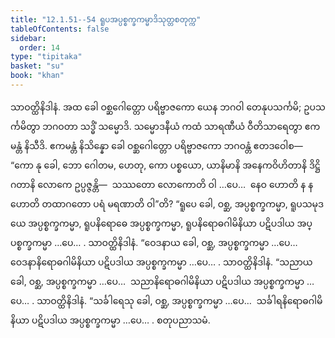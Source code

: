 ```yaml
---
title: "12.1.51--54 ရူပအပ္ပစ္စက္ခကမ္မာဒိသုတ္တစတုက္က"
tableOfContents: false
sidebar:
  order: 14
type: "tipitaka"
basket: "su"
book: "khan"
---
```



<DynamicBreadcrumb />

<Division number="657--660" book="khan">

<Paragraph number="1269" book="khan">
သာဝတ္ထိနိဒါနံ. အထ ခေါ ဝစ္ဆဂေါတ္တော ပရိဗ္ဗာဇကော ယေန ဘဂဝါ တေနုပသင်္ကမိ; ဥပသင်္ကမိတွာ ဘဂဝတာ သဒ္ဓိံ သမ္မောဒိ. သမ္မောဒနီယံ ကထံ သာရဏီယံ ဝီတိသာရေတွာ ဧကမန္တံ နိသီဒိ. ဧကမန္တံ နိသိန္နော ခေါ ဝစ္ဆဂေါတ္တော ပရိဗ္ဗာဇကော ဘဂဝန္တံ ဧတဒဝေါစ—  “ကော နု ခေါ, ဘော ဂေါတမ, ဟေတု, ကော ပစ္စယော, ယာနိမာနိ အနေကဝိဟိတာနိ ဒိဋ္ဌိဂတာနိ လောကေ ဥပ္ပဇ္ဇန္တိ—  သဿတော လောကောတိ ဝါ …ပေ…  နေဝ ဟောတိ န န ဟောတိ တထာဂတော ပရံ မရဏာတိ ဝါ”တိ? “ရူပေ ခေါ, ဝစ္ဆ, အပ္ပစ္စက္ခကမ္မာ, ရူပသမုဒယေ အပ္ပစ္စက္ခကမ္မာ, ရူပနိရောဓေ အပ္ပစ္စက္ခကမ္မာ, ရူပနိရောဓဂါမိနိယာ ပဋိပဒါယ အပ္ပစ္စက္ခကမ္မာ …ပေ… .
</Paragraph>

<Paragraph number="1270" book="khan">
သာဝတ္ထိနိဒါနံ. “ဝေဒနာယ ခေါ, ဝစ္ဆ, အပ္ပစ္စက္ခကမ္မာ …ပေ…  ဝေဒနာနိရောဓဂါမိနိယာ ပဋိပဒါယ အပ္ပစ္စက္ခကမ္မာ …ပေ… .
</Paragraph>

<Paragraph number="1271" book="khan">
သာဝတ္ထိနိဒါနံ. “သညာယ ခေါ, ဝစ္ဆ, အပ္ပစ္စက္ခကမ္မာ …ပေ…  သညာနိရောဓဂါမိနိယာ ပဋိပဒါယ အပ္ပစ္စက္ခကမ္မာ …ပေ… .
</Paragraph>

<Paragraph number="1272" book="khan">
သာဝတ္ထိနိဒါနံ. “သင်္ခါရေသု ခေါ, ဝစ္ဆ, အပ္ပစ္စက္ခကမ္မာ …ပေ…  သင်္ခါရနိရောဓဂါမိနိယာ ပဋိပဒါယ အပ္ပစ္စက္ခကမ္မာ …ပေ… .

</Paragraph>
</Division>

<Paragraph number="1273" type="center" book="khan">
စတုပညာသမံ.
</Paragraph>